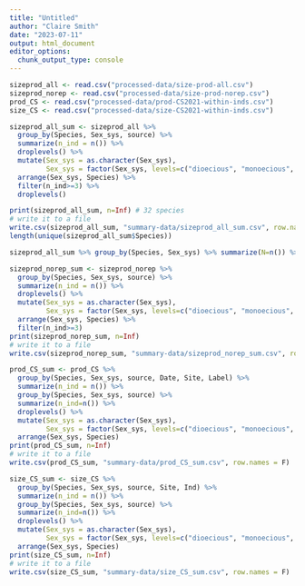 ```yaml
---
title: "Untitled"
author: "Claire Smith"
date: "2023-07-11"
output: html_document
editor_options: 
  chunk_output_type: console
---
```


```r
sizeprod_all <- read.csv("processed-data/size-prod-all.csv")
sizeprod_norep <- read.csv("processed-data/size-prod-norep.csv")
prod_CS <- read.csv("processed-data/prod-CS2021-within-inds.csv")
size_CS <- read.csv("processed-data/size-CS2021-within-inds.csv")
```


```r
sizeprod_all_sum <- sizeprod_all %>% 
  group_by(Species, Sex_sys, source) %>% 
  summarize(n_ind = n()) %>% 
  droplevels() %>% 
  mutate(Sex_sys = as.character(Sex_sys),
         Sex_sys = factor(Sex_sys, levels=c("dioecious", "monoecious", "hermaphroditic"))) %>% 
  arrange(Sex_sys, Species) %>% 
  filter(n_ind>=3) %>% 
  droplevels()

print(sizeprod_all_sum, n=Inf) # 32 species
# write it to a file
write.csv(sizeprod_all_sum, "summary-data/sizeprod_all_sum.csv", row.names = F)
length(unique(sizeprod_all_sum$Species))

sizeprod_all_sum %>% group_by(Species, Sex_sys) %>% summarize(N=n()) %>% group_by(Sex_sys) %>% summarize(N=n())
```

```r
sizeprod_norep_sum <- sizeprod_norep %>% 
  group_by(Species, Sex_sys, source) %>% 
  summarize(n_ind = n()) %>%
  droplevels() %>% 
  mutate(Sex_sys = as.character(Sex_sys),
         Sex_sys = factor(Sex_sys, levels=c("dioecious", "monoecious", "hermaphroditic"))) %>% 
  arrange(Sex_sys, Species) %>% 
  filter(n_ind>=3)
print(sizeprod_norep_sum, n=Inf)
# write it to a file
write.csv(sizeprod_norep_sum, "summary-data/sizeprod_norep_sum.csv", row.names = F)
```

```r
prod_CS_sum <- prod_CS %>% 
  group_by(Species, Sex_sys, source, Date, Site, Label) %>% 
  summarize(n_ind = n()) %>% 
  group_by(Species, Sex_sys, source) %>% 
  summarize(n_ind=n()) %>% 
  droplevels() %>% 
  mutate(Sex_sys = as.character(Sex_sys),
         Sex_sys = factor(Sex_sys, levels=c("dioecious", "monoecious", "hermaphroditic"))) %>% 
  arrange(Sex_sys, Species)
print(prod_CS_sum, n=Inf)
# write it to a file
write.csv(prod_CS_sum, "summary-data/prod_CS_sum.csv", row.names = F)
```

```r
size_CS_sum <- size_CS %>% 
  group_by(Species, Sex_sys, source, Site, Ind) %>% 
  summarize(n_ind = n()) %>% 
  group_by(Species, Sex_sys, source) %>% 
  summarize(n_ind=n()) %>% 
  droplevels() %>% 
  mutate(Sex_sys = as.character(Sex_sys),
         Sex_sys = factor(Sex_sys, levels=c("dioecious", "monoecious", "hermaphroditic"))) %>% 
  arrange(Sex_sys, Species)
print(size_CS_sum, n=Inf)
# write it to a file
write.csv(size_CS_sum, "summary-data/size_CS_sum.csv", row.names = F)
```


